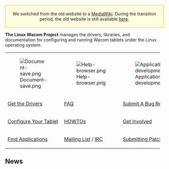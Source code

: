<div style="padding:5px; border:1px solid #ffcc00; text-align:center; background:#FFFDDF; width:100%; margin-bottom:.2em;">
We switched from the old website to a [http://www.mediawiki.org MediaWiki].
During the transition period, the old website is still available
[http://linuxwacom.sourceforge.net/index_old.php here].
</div>

'''The Linux Wacom Project''' manages the drivers, libraries, and documentation for configuring and running Wacom tablets under the Linux operating system.

{| class="wikitable" align="center" style="text-align:center;vertical-align:top"
|-
| [[File:Document-save.png|link=Downloads]]
| [[File:Help-browser.png|link=:Category:HOWTO]]
| [[File:Applications-development.png|link=:Category:DeveloperPages]]
|-
| [[Downloads|Get the Drivers]]
| [[FAQ]]
| [https://sourceforge.net/tracker/?atid=525124&group_id=69596 Submit A Bug Report]
|-
| [[Wacom Tablet Set Up|Configure Your Tablet]]
| [[:Category:HOWTO|HOWTOs]]
| [[:Category:DeveloperPages|Get Involved]]
|-
| [[external applications|Find Applications]]
| [[:Mailing lists|Mailing List]] / [[IRC]]
| [[Submitting Patches]]
|}

== News ==
{{:News}}